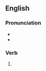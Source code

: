 ==English==

===Pronunciation===
* {{IPA|/ˈvɪvɪfʌɪŋ/|lang=en}}
* {{hyphenation|viv|ify|ing|lang=en}}

===Verb===
{{head|en|verb form}}

# {{present participle of|vivify|lang=en|nocat=1}}
